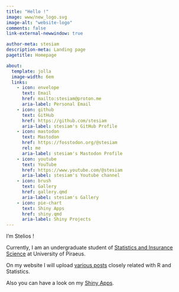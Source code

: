 ```yaml
---
title: "Hello !"
image: www/new_logo.svg
image-alt: "website-logo"
comments: false
link-external-newwindow: true

author-meta: stesiam
description-meta: Landing page
pagetitle: Homepage

about:
  template: jolla
  image-width: 6em
  links:
    - icon: envelope
      text: Email
      href: mailto:stesiam@proton.me
      aria-label: Personal Email
    - icon: github
      text: GitHub
      href: https://github.com/stesiam
      aria-label: stesiam's GitHub Profile
    - icon: mastodon
      text: Mastodon
      href: https://fosstodon.org/@stesiam
      rel: me
      aria-label: stesiam's Mastodon Profile
    - icon: youtube
      text: YouTube
      href: https://www.youtube.com/@stesiam
      aria-label: stesiam's Youtube channel
    - icon: brush
      text: Gallery
      href: gallery.qmd
      aria-label: stesiam's Gallery
    - icon: pie-chart
      text: Shiny Apps
      href: shiny.qmd
      aria-label: Shiny Projects
---
```

I'm Stelios !

Currently, I am an undergraduate student of [Statistics and Insurance Science](https://www.unipi.gr/unipi/en/sta-home-en.html) at University of Piraeus.

On my website I will upload [various posts](english.html) closely related with R and Statistics.

Also you can have a look on my [Shiny Apps](shiny.qmd).